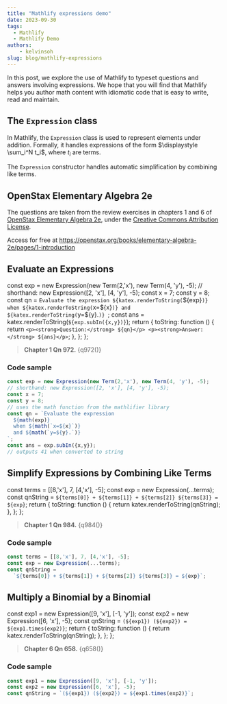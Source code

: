 ```yaml
---
title: "Mathlify expressions demo"
date: 2023-09-30
tags:
  - Mathlify
  - Mathlify Demo
authors: 
	- kelvinsoh
slug: blog/mathlify-expressions
---
```


In this post, we explore the use of Mathlify to typeset questions
and answers involving
expressions.
We hope that you will find
that Mathlify helps you author math content with
idiomatic code that is easy to write, read and maintain.

## The `Expression` class

In Mathlify, the `Expression` class is used to represent elements under addition. Formally,
it handles expressions of the form
$\displaystyle \sum_i^N t_i$,
where $t_i$ are terms.

The `Expression` constructor handles automatic simplification by
combining like terms.

## OpenStax Elementary Algebra 2e

The questions are taken from the review exercises in chapters 1 and 6 of
[OpenStax Elementary Algebra 2e](https://openstax.org/books/elementary-algebra-2e/pages/1-review-exercises),
under the [Creative Commons Attribution License](https://creativecommons.org/licenses/by/4.0/).

Access for free at https://openstax.org/books/elementary-algebra-2e/pages/1-introduction

## Evaluate an Expressions


  const exp = new Expression(new Term(2,'x'), new Term(4, 'y'), -5);
  // shorthand: new Expression([2, 'x'], [4, 'y'], -5);
  const x = 7;
  const y = 8;
  const qn = `Evaluate the expression
    ${katex.renderToString(`${exp}`)}
    when ${katex.renderToString(`x=${x}`)}
    and ${katex.renderToString(`y=${y}.`)}
  `;
  const ans = katex.renderToString(`${exp.subIn({x,y})}`);
  return {
    toString: function () {
      return `<p><strong>Question:</strong> ${qn}</p>
        <p><strong>Answer:</strong> ${ans}</p>`;
    },
  };
};

> **Chapter 1 Qn 972.**
> {q972()}

### Code sample

```js
const exp = new Expression(new Term(2,'x'), new Term(4, 'y'), -5);
// shorthand: new Expression([2, 'x'], [4, 'y'], -5);
const x = 7;
const y = 8;
// uses the math function from the mathlifier library
const qn = `Evaluate the expression
  ${math(exp)}
  when ${math(`x=${x}`)}
  and ${math(`y=${y}.`)}
`;
const ans = exp.subIn({x,y});
// outputs 41 when converted to string
```

## Simplify Expressions by Combining Like Terms

  const terms = [[8,'x'], 7, [4,'x'], -5];
  const exp = new Expression(...terms);
  const qnString =
    `${terms[0]} + ${terms[1]} + ${terms[2]} ${terms[3]} = ${exp}`;
  return {
    toString: function () {
      return katex.renderToString(qnString);
    },
  };
};

> **Chapter 1 Qn 984.**
> {q984()}

### Code sample

```js
const terms = [[8,'x'], 7, [4,'x'], -5];
const exp = new Expression(...terms);
const qnString =
  `${terms[0]} + ${terms[1]} + ${terms[2]} ${terms[3]} = ${exp}`;
```

## Multiply a Binomial by a Binomial

  const exp1 = new Expression([9, 'x'], [-1, 'y']);
  const exp2 = new Expression([6, 'x'], -5);
  const qnString = `(${exp1}) (${exp2}) = ${exp1.times(exp2)}`;
  return {
    toString: function () {
      return katex.renderToString(qnString);
    },
  };
};

> **Chapter 6 Qn 658.**
> {q658()}

### Code sample

```js
const exp1 = new Expression([9, 'x'], [-1, 'y']);
const exp2 = new Expression([6, 'x'], -5);
const qnString = `(${exp1}) (${exp2}) = ${exp1.times(exp2)}`;
```
